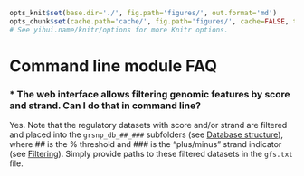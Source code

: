 ```r

opts_knit$set(base.dir='./', fig.path='figures/', out.format='md')
opts_chunk$set(cache.path='cache/', fig.path='figures/', cache=FALSE, tidy=TRUE, fig.keep='high', echo=TRUE, dpi=300, out.width=700, prompt=FALSE, comment='##', results='markup', eval=FALSE)
# See yihui.name/knitr/options for more Knitr options.
```

Command line module FAQ
========================================================

### * The web interface allows filtering genomic features by score and strand. Can I do that in command line?

Yes. Note that the regulatory datasets with score and/or strand are filtered and placed into the `grsnp_db_##_###` subfolders (see [Database structure](../dbcreator/dbcreatorStructure.md)), where *##* is the % threshold and *###* is the "plus/minus" strand indicator (see [Filtering](../dbcreator/dbcreatorFiltering.md)). Simply provide paths to these filtered datasets in the `gfs.txt` file.